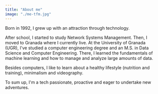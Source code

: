 ```yaml
---
title: "About me"
image: "./me-tfm.jpg"
---
```


Born in 1992, I grew up with an attraction through technology.

After school, I started to study Network Systems Management. Then, I moved to Granada where I currently live. At the University of Granada (UGR), I've studied a computer engineering degree and an M.S. in Data Science and Computer Engineering. There, I learned the fundamentals of machine learning and how to manage and analyze large amounts of data.

Besides computers, I like to learn about a healthy lifestyle (nutrition and training), minimalism and videography.

To sum up, I'm a tech passionate, proactive and eager to undertake new adventures.
